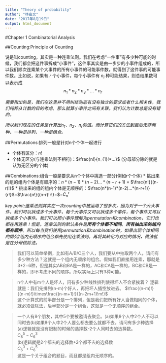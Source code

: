 ```yaml
---
title: "Theory of probability"
author: "林嘉文"
date: "2017年8月19日"
output: html_document
---
```

#Chapter 1 Combinatorial Analysis

##Counting:Principle of Counting

说是叫counting，其实是一种连乘法则。我们在考虑“一件事”有多少种可能的时候，我们都会把这件事拆成“小事件”，这件事其实是由一步步的小事件组成的，所以我们顺次连乘某个大事件的所有小事件的可能事件数，就得到了这件事的可能事件数。比如说，如果有 *r* 个小事件，每个小事件有 $n_{i}$ 种可能结果，则总结果数可以表示成
$$n_{1}*n_{2}*n_{3}*...*n_{r}$$

*需要指出的是，我们在这里并不用纠结到底有没有独立的要求或者什么相关性，我们纯粹从计数的目的考虑，那么就算小事件之间有关联，我们认为计数总是没有错的。*


*所以我们现在的任务是计算出$n_{1}$、$n_{2}$、$n_{r}$的值。而计算它们的方法到最后无非两种，一种是排列，一种是组合。*


##Permutations:排列一般是针对n个个体一起进行

* 个体有区分：$n!$
* 个体无区分(与连乘法则不相符)：$\frac{n!}{n_{1}!*...}$ (分母部分除的就是认为无区分的个体)

##Combinations:组合一般是要求从n个个体中挑选一部分(例如r个个体)
* 挑出来的组的组内个体是有顺序的：$n*(n-1)*(n-2)...*(n-r+1)$ = $\frac{n!}{(n-r)!}$
* 挑出来的组的组内个体是无顺序的：$\frac{n*(n-1)*(n-2)...*(n-r+1)}{r!}$=$\frac{n!}{(n-r)!r!}=$=$C_{n}^{r}$


*key point:连乘法则其实在一次counting中被运用了很多次，因为对于一个大大事件，我们可以拆成多个大事件，每个大事件又可以拆成多个事件，每个事件又可以拆成多个小事件。我们可以把小事件理解为permutation和combination，它们也都在用连乘！但是，连乘法则的默认条件是**所有个体都不相同**，**所有抽出来的组内都有顺序**。所以每当我们使用permutation和combination时，如果出现个体相同的排列/组内无顺序的组合都先使用连乘法则，再将其转化为对应的情况，做法就是在分母做除法。*

> 我们可以简单举例，比如有A/B/C三个人，我们要从中抽取两个人，请问有多少种方法？这就是一个组内无顺序的组合。假如我们直接用连乘，那就是3*2=6种，但是其实AB和BA是一样的，AC和CA是一样的，BC和CB是一样的，即不考虑不同的顺序。所以实际上只有3种可能。

> n个人中有m个人是坏人，问有多少种线性排列使得坏人不会紧挨着？
> 逻辑就是：我们先排列(n-m)个好人，再把坏人插空放进去。
> $\frac{(n-m)!}{(n-m)!}\times\frac{(n-m+1)!}{(n-2m+1)!m!}$  
> 这个计算式的前半部分是一个排列，但是我们把所有好人当做相同的个体，就必须做除法，后半部分是一个组合，这就是一个无顺序的组合。

> 一个人有8个朋友，其中5个要被邀请去聚会。(a)如果8个人中2个人不可以同时去(b)如果8个人中2个人要么都去要么就都不去。请问有多少种选择  
> (a)逻辑就是没有限制的时候的选择数-2个人同时去的选择数。  
> $C_{8}^{5}-C_{6}^{3}$  
> (b)逻辑就是2个都去的选择数+2个都不去的选择数  
> $C_{6}^{3}+C_{6}^{5}$  
> 这是一个关于组合的题目，而且都是组内无顺序的。
